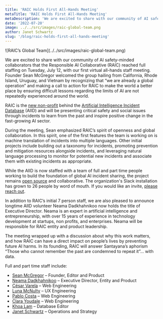 ```yaml
---
title: 'RAIC Holds First All-Hands Meeting'
metaTitle: 'RAIC Holds First All-Hands Meeting'
metaDescription: 'We are excited to share with our community of AI safety-minded collaborators that the Responsible AI Collaborative (RAIC) reached full staffing on Tuesday, July 12, with our first virtual all-hands staff meeting.'
date: '2022-07-20'
image: ../../src/images/raic-global-team.png
author: Janet Schwartz
slug: '/blog/raic-holds-first-all-hands-meeting'
---
```


<div>![RAIC’s Global Team](../../src/images/raic-global-team.png)</div>

We are excited to share with our community of AI safety-minded collaborators that the Responsible AI Collaborative (RAIC) reached full staffing on Tuesday, July 12, with our first virtual all-hands staff meeting. Founder Sean McGregor welcomed the group hailing from California, Rhode Island, Uruguay, and Vietnam by recognizing that “we are already a global operation” and making a call to action for RAIC to make the world a better place by ensuring difficult lessons regarding the limits of AI are not repeatedly experienced around the world.

RAIC is the [new non-profit](https://docsend.com/view/2vetgz64m98c85xz) behind the [Artificial Intelligence Incident Database](https://incidentdatabase.ai) (AIID) and will be presenting critical safety and social issues through incidents to learn from the past and inspire positive change in the fast-growing AI sector.

During the meeting, Sean emphasized RAIC’s spirit of openness and global collaboration. In this spirit, one of the first features the team is working on is machine translation of incidents into multiple languages. Other initial projects include building out a taxonomy for incidents, promoting prevention and mitigation resources alongside incidents, and leveraging natural language processing to monitor for potential new incidents and associate them with existing incidents as appropriate.

While the AIID is now staffed with a team of full and part time people working to build the foundation of global AI incident sharing, the project remains [open source](https://github.com/responsible-ai-collaborative/aiid) and collaborative. The organization's Slack installation has grown to 26 people by word of mouth. If you would like an invite, [please reach out](https://incidentdatabase.ai/contact).

In addition to RAIC’s initial 7 person staff, we are also pleased to announce longtime AIID volunteer Neama Dadkhahnikoo now holds the title of Executive Director. Neama is an expert in artificial intelligence and entrepreneurship, with over 15 years of experience in technology development at startups, non profits, and enterprises. Neama will be responsible for RAIC entity and product leadership.

The meeting wrapped up with a discussion about why this work matters, and how RAIC can have a direct impact on people’s lives by preventing future AI harms. In its founding, RAIC will answer Santayana’s aphorism “Those who cannot remember the past are condemned to repeat it”… with data.

Full and part time staff include:

-   [Sean McGregor](https://seanbmcgregor.com) – Founder, Editor and Product
-   [Neama Dadkhahnikoo](http://linkedin.com/in/neama) – Executive Director, Entity and Product
-   [César Varela](https://cesarvarela.com) – Web Engineering
-   [Luna McNulty](https://lmcnulty.me) – UX Engineering
-   [Pablo Costa](https://www.linkedin.com/in/pablo-costa) – Web Engineering
-   [Clara Youdale](https://www.clarayoudale.com) – Web Engineering
-   [Khoa Lam](http://linkedin.com/in/khoalklam) – Database Editor
-   [Janet Schwartz](https://www.linkedin.com/in/janet-boutilier-schwartz) – Operations and Strategy

